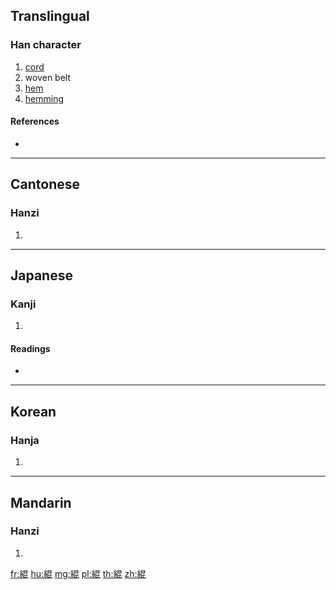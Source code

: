 {{character info/new}}
{{also|绲}}
==Translingual==

===Han character===
{{Han char|rn=120|rad=糸|as=08|sn=14|four=26911|canj=VFAPP}}

# [[cord]]
# woven belt
# [[hem]]
# [[hemming]]

====References====
* {{Han ref|kx=0929.020|dkj=27597|dj=1366.110|hdz=53413.060|uh=7DC4|ud=32196|bh=E36C|bd=58220}}

----

==Cantonese==

===Hanzi===
{{yue-hanzi|jyut=gwan2|y=gwan2|sim=绲}}

# {{defn|lang=yue|sort=糸08}}

----

==Japanese==

===Kanji===
{{ja-kanji|grade=|rs=糸08}}

# {{defn|lang=ja|sort=糸08}}

====Readings====
* {{ja-readings|on=[[こん]] (kon), [[ごん]] (gon)|kun=[[おび]] (obi)|nanori=}}

----

==Korean==

===Hanja===
{{ko-hanja|hangeul=곤|eumhun=|rv=gon|mr=kon|y=kon}}

# {{defn|lang=ko|sort=糸08}}

----

==Mandarin==

===Hanzi===
{{cmn-hanzi|sim=绲|pin=[[gǔn]] ([[gun3]])|wg=kun<sup>3</sup>}}

# {{defn|lang=cmn|sort=糸08}}

[[fr:緄]]
[[hu:緄]]
[[mg:緄]]
[[pl:緄]]
[[th:緄]]
[[zh:緄]]